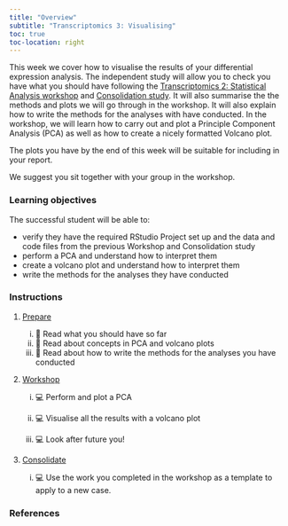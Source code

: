 ```yaml
---
title: "Overview"
subtitle: "Transcriptomics 3: Visualising"
toc: true
toc-location: right
---
```


This week we cover how to visualise the results of your differential
expression analysis. The independent study will allow you to check you
have what you should have following the [Transcriptomics 2: Statistical
Analysis workshop](../week-4/workshop.html) and [Consolidation
study](../week-4/study_after_workshop.html). It will also summarise the
the methods and plots we will go through in the workshop. It will also
explain how to write the methods for the analyses with have conducted.
In the workshop, we will learn how to carry out and plot a Principle
Component Analysis (PCA) as well as how to create a nicely formatted
Volcano plot.

The plots you have by the end of this week will be suitable for
including in your report.

We suggest you sit together with your group in the workshop.

### Learning objectives

The successful student will be able to:

-   verify they have the required RStudio Project set up and the data
    and code files from the previous Workshop and Consolidation study
-   perform a PCA and understand how to interpret them
-   create a volcano plot and understand how to interpret them
-   write the methods for the analyses they have conducted

### Instructions

1.  [Prepare](study_before_workshop.qmd)

    i.  📖 Read what you should have so far
    ii. 📖 Read about concepts in PCA and volcano plots
    iii. 📖 Read about how to write the methods for the analyses you
         have conducted

2.  [Workshop](workshop.qmd)

    i.  💻 Perform and plot a PCA

    ii. 💻 Visualise all the results with a volcano plot

    iii. 💻 Look after future you!

3.  [Consolidate](study_after_workshop.qmd)

    i.  💻 Use the work you completed in the workshop as a template to
        apply to a new case.

### References
